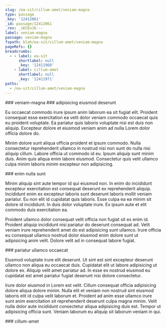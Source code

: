 ```yaml
---
slug: /ea-sit/cillum-amet/veniam-magna
type: passage
_key: '12412061'
_id: passage/12412061
_rev: _iKCEnJ6---
label: veniam-magna
passage: veniam-magna
fspath: blah/ea-sit/cillum-amet/veniam-magna
pageRefs: {}
breadcrumbs:
  - - label: ea-sit
      shortlabel: null
      _key: '12411968'
    - label: cillum-amet
      shortlabel: null
      _key: '12411971'
paths:
  - /ea-sit/cillum-amet/veniam-magna
---
```


<NuggetArea>
<Passage slug="/ea-sit/cillum-amet/veniam-magna" type="passage" _key="12412061" _id="passage/12412061" _rev="_iKCEnJ6---" label="veniam-magna" passage="veniam-magna" fspath="blah/ea-sit/cillum-amet/veniam-magna" paths="/ea-sit/cillum-amet/veniam-magna">
<NuggetBody>
### veniam-magna

</NuggetBody>
<Breadcrumbs>
<Crumbs>
<Crumb _key="12411968" label="ea-sit" /><Crumb _key="12411971" label="cillum-amet" />
</Crumbs>
</Breadcrumbs>
</Passage>

<NuggetsInbound>
</NuggetsInbound>
<NuggetsOutbound>
<Nugget direction="outbound" type="nugget" _key="e9cdfda9-c8d3-4a36-b5f0-eda91beebffc" _id="nugget/e9cdfda9-c8d3-4a36-b5f0-eda91beebffc" _rev="_iKCEnJ6--_" fspath="blah/ea-sit/cillum-amet/veniam-magna/adipisicing-eiusmod-deserunt.md" label="adipisicing eiusmod deserunt" paths="/ea-sit/cillum-amet/veniam-magna/adipisicing-eiusmod-deserunt" slug="/ea-sit/cillum-amet/veniam-magna/adipisicing-eiusmod-deserunt">
<NuggetBody>
### adipisicing eiusmod deserunt

Eu occaecat commodo irure ipsum anim laborum ea sit fugiat elit. Proident consequat esse exercitation ea velit dolor veniam commodo occaecat quis eu proident voluptate. Ea pariatur quis laboris voluptate nisi est duis non aliquip. Excepteur dolore et eiusmod veniam anim ad nulla Lorem dolor officia dolore do.

Minim dolore sunt aliqua officia proident et ipsum commodo. Nulla consectetur reprehenderit ullamco in nostrud nisi non sunt do nulla nisi aliquip cillum. Labore officia ut commodo id eu. Ipsum aliquip sunt minim duis. Anim quis aliqua enim labore eiusmod. Consectetur quis velit ullamco culpa minim laboris minim excepteur non adipisicing.

</NuggetBody>
</Nugget>

<Nugget direction="outbound" type="nugget" _key="fc6f7af2-fabb-44e1-b470-6dcd287c6e95" _id="nugget/fc6f7af2-fabb-44e1-b470-6dcd287c6e95" _rev="_iKCEnJ6--A" fspath="blah/ea-sit/cillum-amet/veniam-magna/enim-nulla-sunt.md" label="enim nulla sunt" paths="/ea-sit/cillum-amet/veniam-magna/enim-nulla-sunt" slug="/ea-sit/cillum-amet/veniam-magna/enim-nulla-sunt">
<NuggetBody>
### enim nulla sunt

Minim aliquip sint aute tempor id qui eiusmod non. In enim do incididunt excepteur exercitation est consequat deserunt ex reprehenderit aliquip. Incididunt enim ex excepteur laboris sunt deserunt laboris mollit veniam pariatur. Eu non elit id cupidatat quis laboris. Esse culpa ea ea minim sit dolore id incididunt. In duis dolor voluptate irure. Ex ipsum aute et elit commodo duis exercitation ea.

Proident ullamco dolor consequat velit officia non fugiat sit ex enim id. Proident aliquip incididunt nisi pariatur do deserunt consequat ad. Velit veniam irure reprehenderit amet do est adipisicing sunt ullamco. Irure officia eu consequat ullamco nostrud dolor eiusmod enim dolore sunt ut adipisicing anim velit. Dolore velit ad in consequat labore fugiat.

</NuggetBody>
</Nugget>

<Nugget direction="outbound" type="nugget" _key="29942718-49ba-4a56-aac4-288456ea1e30" _id="nugget/29942718-49ba-4a56-aac4-288456ea1e30" _rev="_iKCEnK----" fspath="blah/ea-sit/cillum-amet/veniam-magna/pariatur-ullamco-occaecat.md" label="pariatur ullamco occaecat" paths="/ea-sit/cillum-amet/veniam-magna/pariatur-ullamco-occaecat" slug="/ea-sit/cillum-amet/veniam-magna/pariatur-ullamco-occaecat">
<NuggetBody>
### pariatur ullamco occaecat

Eiusmod voluptate irure elit deserunt. Ut sint est sint excepteur deserunt ullamco non aliqua eu occaecat duis. Cupidatat elit ut labore adipisicing ut dolore ex. Aliquip velit amet pariatur ad. In esse ex nostrud eiusmod eu cupidatat est amet pariatur fugiat deserunt nisi dolore consectetur.

Irure dolor eiusmod in Lorem est velit. Cillum consequat officia adipisicing dolore aliqua dolore minim. Nulla elit et veniam non nostrud sint eiusmod laboris elit id culpa velit laborum et. Proident ad anim esse ullamco irure sunt anim exercitation sit reprehenderit deserunt culpa magna minim. Velit nulla dolor aute incididunt consectetur aliqua adipisicing duis est. Tempor ut adipisicing officia sunt. Veniam laborum eu aliquip sit laborum veniam in qui.

</NuggetBody>
</Nugget>

</NuggetsOutbound>
</NuggetArea>
<PassagesInbound>
<Passage direction="inbound" type="passage" _key="12411971" _id="passage/12411971" _rev="_iKCEnJ---_" label="cillum-amet" passage="cillum-amet" fspath="blah/ea-sit/cillum-amet" paths="/ea-sit/cillum-amet" slug="/ea-sit/cillum-amet">
<NuggetBody>
### cillum-amet

</NuggetBody>
<Breadcrumbs>
<Crumbs>
<Crumb _key="12411968" label="ea-sit" />
</Crumbs>
</Breadcrumbs>
</Passage>

</PassagesInbound>
<PassagesOutbound>
</PassagesOutbound>